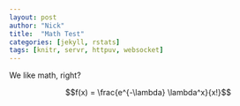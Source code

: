 ```yaml
---
layout: post
author: "Nick"
title:  "Math Test"
categories: [jekyll, rstats]
tags: [knitr, servr, httpuv, websocket]
---
```


We like math, right?

$$f(x) = \frac{e^{-\lambda} \lambda^x}{x!}$$
